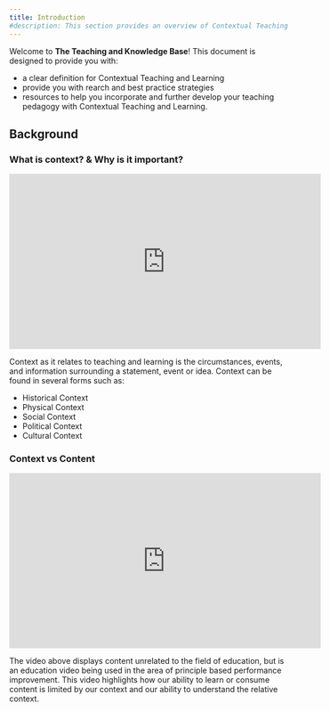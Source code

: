 ```yaml
---
title: Introduction
#description: This section provides an overview of Contextual Teaching and Learning or CTL.
---
```


Welcome to **The Teaching and Knowledge Base**! This document is designed to provide you with:
- a clear definition for Contextual Teaching and Learning
- provide you with rearch and best practice strategies
- resources to help you incorporate and further develop your teaching pedagogy with Contextual Teaching and Learning.

## Background 

### What is context? & Why is it important?

<iframe width="560" height="315" src="https://www.youtube-nocookie.com/embed/SOvInlTKg7A?si=XYPGjScsJWlTI0W9" title="YouTube video player" frameBorder="0" allow="accelerometer; autoplay; clipboard-write; encrypted-media; gyroscope; picture-in-picture; web-share" referrerPolicy="strict-origin-when-cross-origin" allowFullscreen></iframe>

Context as it relates to teaching and learning is the circumstances, events, and information surrounding a statement, event or idea. 
Context can be found in several forms such as:
- Historical Context
- Physical Context
- Social Context
- Political Context
- Cultural Context

### Context vs Content

<iframe width="560" height="315" src="https://www.youtube-nocookie.com/embed/1UY_fGYZGy0?si=xOvOloi6yslwJVYc&amp;start=4" title="YouTube video player" frameBorder="0" allow="accelerometer; autoplay; clipboard-write; encrypted-media; gyroscope; picture-in-picture; web-share" referrerPolicy="strict-origin-when-cross-origin" allowFullscreen></iframe>

The video above displays content unrelated to the field of education, but is an education video being used in the area of principle based performance improvement. This video highlights how our ability to learn or consume content
is limited by our context and our ability to understand the relative context. 